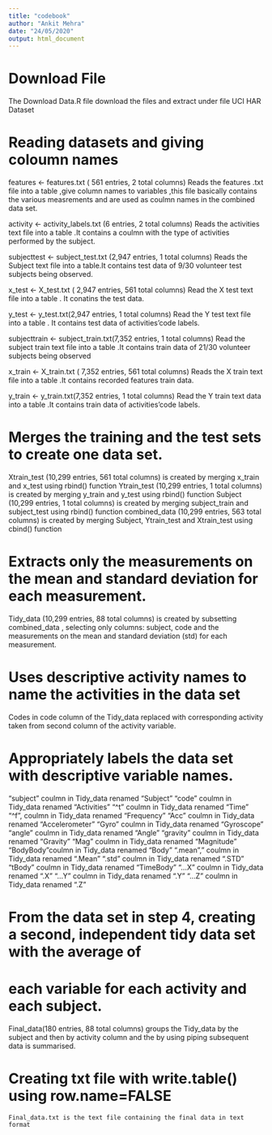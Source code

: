 ```yaml
---
title: "codebook"
author: "Ankit Mehra"
date: "24/05/2020"
output: html_document
---
```

# Download File
  
  The Download Data.R file download the files and extract under file UCI HAR Dataset

# Reading datasets and giving coloumn names
  
  features <- features.txt ( 561 entries, 2 total columns)
  Reads the features .txt file into a table ,give column names to variables ,this file basically contains the various measrements and are used as     coulmn names in the combined data set.
  
  activity <- activity_labels.txt (6 entries, 2 total columns)
  Reads the activities text file into a table .It contains a coulmn with the type of activities performed by the subject.
  
  subjecttest <- subject_test.txt (2,947 entries, 1 total columns)
  Reads the Subject text file into a table.It contains test data of 9/30 volunteer test subjects being observed.
  
  x_test <- X_test.txt ( 2,947 entries, 561 total columns)
  Read the  X test text file into a table . It conatins the test data.
  
  y_test <- y_test.txt(2,947 entries, 1 total columns)
  Read the Y test text file into a table . It contains test data of activities’code labels.
  
  subjecttrain <- subject_train.txt(7,352 entries, 1 total columns)
  Read the subject train text file into a table .It contains train data of 21/30 volunteer subjects being observed
  
  x_train <- X_train.txt  ( 7,352 entries, 561 total columns)
  Reads the X train text file into a table .It contains recorded features train data.
  
  y_train <- y_train.txt(7,352 entries, 1 total columns)
  Read the Y train text data into a table .It contains train data of activities’code labels.

# Merges the training and the test sets to create one data set. 
  
  Xtrain_test   (10,299 entries, 561 total columns) is created by merging x_train and x_test using rbind() function
  Ytrain_test   (10,299 entries, 1 total columns)   is created by merging y_train and y_test using rbind() function
  Subject       (10,299 entries, 1 total columns)   is created by merging subject_train and subject_test using rbind() function
  combined_data (10,299 entries, 563 total columns) is created by merging Subject, Ytrain_test and Xtrain_test using cbind() function
 
# Extracts only the measurements on the mean and standard deviation for each measurement. 
  
  Tidy_data     (10,299 entries, 88 total columns)  is created by subsetting combined_data , selecting only columns: 
  subject, code and the measurements on the mean and standard deviation (std) for each measurement.
 
# Uses descriptive activity names to name the activities in the data set
  
  Codes in code column of the Tidy_data replaced with corresponding activity taken from second column of the activity variable.
   
# Appropriately labels the data set with descriptive variable names.
  
  "subject" coulmn in Tidy_data renamed  "Subject"
  "code"    coulmn in Tidy_data renamed  "Activities"
   "^t"     coulmn in Tidy_data renamed  "Time"
  "^f",     coulmn in Tidy_data renamed  "Frequency"
  "Acc"     coulmn in Tidy_data renamed  "Accelerometer"
  "Gyro"    coulmn in Tidy_data renamed  "Gyroscope"
  "angle"   coulmn in Tidy_data renamed  "Angle"
  "gravity" coulmn in Tidy_data renamed  "Gravity"
  "Mag"     coulmn in Tidy_data renamed  "Magnitude"
  "BodyBody"coulmn in Tidy_data renamed  "Body"
  ".mean"," coulmn in Tidy_data renamed  ".Mean"
  ".std"    coulmn in Tidy_data renamed  ".STD"
  "tBody"   coulmn in Tidy_data renamed  "TimeBody"
  "...X"    coulmn in Tidy_data renamed  ".X"
  "...Y"    coulmn in Tidy_data renamed  ".Y"
  "...Z"    coulmn in Tidy_data renamed  ".Z"
 
# From the data set in step 4, creating a second, independent tidy data set with the average of
# each variable for each activity and each subject.

   Final_data(180 entries, 88 total columns) groups the Tidy_data by the subject and then by activity column and the by using piping 
   subsequent data is summarised.
   
# Creating txt file with write.table() using row.name=FALSE     
    
    Final_data.txt is the text file containing the final data in text format  
 
 
 
 
 
 
 
 
 
 
